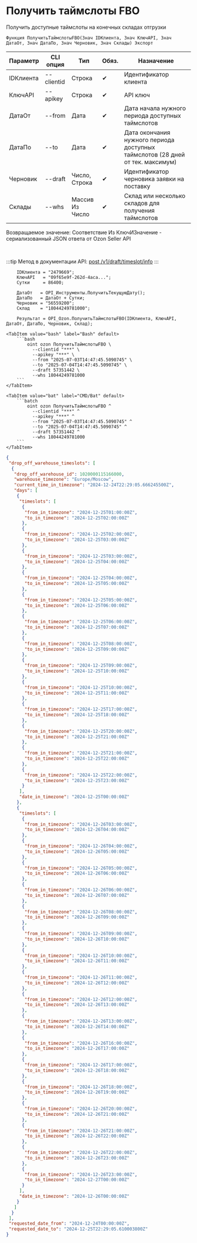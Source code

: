 ﻿---
sidebar_position: 6
description: Получить таймслоты FBO и другие функции для работы с Ozon в Открытом пакете интеграций - бесплатной open-source библиотеке интеграций для 1С:Предприятие 8, OneScript и CLI
keywords: [1C, 1С, 1С:Предприятие, 1С:Предприятие 8.3, API, Интеграция, Сервисы, Обмен, OneScript, CLI, Ozon]
---


# Получить таймслоты FBO
 Получить доступные таймслоты на конечных складах отгрузки



`Функция ПолучитьТаймслотыFBO(Знач IDКлиента, Знач КлючAPI, Знач ДатаОт, Знач ДатаПо, Знач Черновик, Знач Склады) Экспорт`

  | Параметр | CLI опция | Тип | Обяз. | Назначение |
  |-|-|-|-|-|
  | IDКлиента | --clientid | Строка | &#x2714; | Идентификатор клиента |
  | КлючAPI | --apikey | Строка | &#x2714; | API ключ |
  | ДатаОт | --from | Дата | &#x2714; | Дата начала нужного периода доступных таймслотов |
  | ДатаПо | --to | Дата | &#x2714; | Дата окончания нужного периода доступных таймслотов (28 дней от тек. максимум) |
  | Черновик | --draft | Число, Строка | &#x2714; | Идентификатор черновика заявки на поставку |
  | Склады | --whs | Массив Из Число | &#x2714; | Склад или несколько складов для получения таймслотов |

  
  Возвращаемое значение:   Соответствие Из КлючИЗначение - сериализованный JSON ответа от Ozon Seller API

<br/>

:::tip
Метод в документации API: [post /v1/draft/timeslot/info](https://docs.ozon.ru/api/seller/#operation/SupplyDraftAPI_DraftTimeslotInfo)
:::
<br/>



```bsl title="Пример использования для 1С:Предприятие/OneScript"
    IDКлиента = "2479669";
    КлючAPI   = "09f65e9f-262d-4aca...";
    Сутки     = 86400;

    ДатаОт   = OPI_Инструменты.ПолучитьТекущуюДату();
    ДатаПо   = ДатаОт + Сутки;
    Черновик = "56559200";
    Склад    = "18044249781000";

    Результат = OPI_Ozon.ПолучитьТаймслотыFBO(IDКлиента, КлючAPI, ДатаОт, ДатаПо, Черновик, Склад);
```
    

 <Tabs>
  
    <TabItem value="bash" label="Bash" default>
        ```bash
            oint ozon ПолучитьТаймслотыFBO \
              --clientid "***" \
              --apikey "***" \
              --from "2025-07-03T14:47:45.5090745" \
              --to "2025-07-04T14:47:45.5090745" \
              --draft 57351442 \
              --whs 18044249781000
        ```
    </TabItem>
  
    <TabItem value="bat" label="CMD/Bat" default>
        ```batch
            oint ozon ПолучитьТаймслотыFBO ^
              --clientid "***" ^
              --apikey "***" ^
              --from "2025-07-03T14:47:45.5090745" ^
              --to "2025-07-04T14:47:45.5090745" ^
              --draft 57351442 ^
              --whs 18044249781000
        ```
    </TabItem>
</Tabs>


```json title="Результат"
{
 "drop_off_warehouse_timeslots": [
  {
   "drop_off_warehouse_id": 1020000115166000,
   "warehouse_timezone": "Europe/Moscow",
   "current_time_in_timezone": "2024-12-24T22:29:05.666245500Z",
   "days": [
    {
     "timeslots": [
      {
       "from_in_timezone": "2024-12-25T01:00:00Z",
       "to_in_timezone": "2024-12-25T02:00:00Z"
      },
      {
       "from_in_timezone": "2024-12-25T02:00:00Z",
       "to_in_timezone": "2024-12-25T03:00:00Z"
      },
      {
       "from_in_timezone": "2024-12-25T03:00:00Z",
       "to_in_timezone": "2024-12-25T04:00:00Z"
      },
      {
       "from_in_timezone": "2024-12-25T04:00:00Z",
       "to_in_timezone": "2024-12-25T05:00:00Z"
      },
      {
       "from_in_timezone": "2024-12-25T05:00:00Z",
       "to_in_timezone": "2024-12-25T06:00:00Z"
      },
      {
       "from_in_timezone": "2024-12-25T06:00:00Z",
       "to_in_timezone": "2024-12-25T07:00:00Z"
      },
      {
       "from_in_timezone": "2024-12-25T08:00:00Z",
       "to_in_timezone": "2024-12-25T09:00:00Z"
      },
      {
       "from_in_timezone": "2024-12-25T09:00:00Z",
       "to_in_timezone": "2024-12-25T10:00:00Z"
      },
      {
       "from_in_timezone": "2024-12-25T10:00:00Z",
       "to_in_timezone": "2024-12-25T11:00:00Z"
      },
      {
       "from_in_timezone": "2024-12-25T17:00:00Z",
       "to_in_timezone": "2024-12-25T18:00:00Z"
      },
      {
       "from_in_timezone": "2024-12-25T20:00:00Z",
       "to_in_timezone": "2024-12-25T21:00:00Z"
      },
      {
       "from_in_timezone": "2024-12-25T21:00:00Z",
       "to_in_timezone": "2024-12-25T22:00:00Z"
      },
      {
       "from_in_timezone": "2024-12-25T22:00:00Z",
       "to_in_timezone": "2024-12-25T23:00:00Z"
      }
     ],
     "date_in_timezone": "2024-12-25T00:00:00Z"
    },
    {
     "timeslots": [
      {
       "from_in_timezone": "2024-12-26T03:00:00Z",
       "to_in_timezone": "2024-12-26T04:00:00Z"
      },
      {
       "from_in_timezone": "2024-12-26T04:00:00Z",
       "to_in_timezone": "2024-12-26T05:00:00Z"
      },
      {
       "from_in_timezone": "2024-12-26T05:00:00Z",
       "to_in_timezone": "2024-12-26T06:00:00Z"
      },
      {
       "from_in_timezone": "2024-12-26T06:00:00Z",
       "to_in_timezone": "2024-12-26T07:00:00Z"
      },
      {
       "from_in_timezone": "2024-12-26T08:00:00Z",
       "to_in_timezone": "2024-12-26T09:00:00Z"
      },
      {
       "from_in_timezone": "2024-12-26T09:00:00Z",
       "to_in_timezone": "2024-12-26T10:00:00Z"
      },
      {
       "from_in_timezone": "2024-12-26T10:00:00Z",
       "to_in_timezone": "2024-12-26T11:00:00Z"
      },
      {
       "from_in_timezone": "2024-12-26T11:00:00Z",
       "to_in_timezone": "2024-12-26T12:00:00Z"
      },
      {
       "from_in_timezone": "2024-12-26T12:00:00Z",
       "to_in_timezone": "2024-12-26T13:00:00Z"
      },
      {
       "from_in_timezone": "2024-12-26T13:00:00Z",
       "to_in_timezone": "2024-12-26T14:00:00Z"
      },
      {
       "from_in_timezone": "2024-12-26T16:00:00Z",
       "to_in_timezone": "2024-12-26T17:00:00Z"
      },
      {
       "from_in_timezone": "2024-12-26T17:00:00Z",
       "to_in_timezone": "2024-12-26T18:00:00Z"
      },
      {
       "from_in_timezone": "2024-12-26T18:00:00Z",
       "to_in_timezone": "2024-12-26T19:00:00Z"
      },
      {
       "from_in_timezone": "2024-12-26T20:00:00Z",
       "to_in_timezone": "2024-12-26T21:00:00Z"
      },
      {
       "from_in_timezone": "2024-12-26T21:00:00Z",
       "to_in_timezone": "2024-12-26T22:00:00Z"
      },
      {
       "from_in_timezone": "2024-12-26T22:00:00Z",
       "to_in_timezone": "2024-12-26T23:00:00Z"
      },
      {
       "from_in_timezone": "2024-12-26T23:00:00Z",
       "to_in_timezone": "2024-12-27T00:00:00Z"
      }
     ],
     "date_in_timezone": "2024-12-26T00:00:00Z"
    }
   ]
  }
 ],
 "requested_date_from": "2024-12-24T00:00:00Z",
 "requested_date_to": "2024-12-25T22:29:05.610003800Z"
}
```

